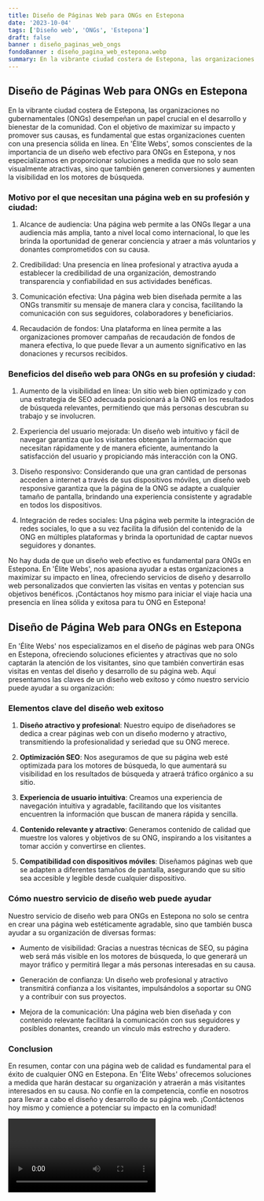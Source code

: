 ```yaml
---
title: Diseño de Páginas Web para ONGs en Estepona
date: '2023-10-04'
tags: ['Diseño web', 'ONGs', 'Estepona']
draft: false
banner : diseño_paginas_web_ongs
fondoBanner : diseño_pagina_web_estepona.webp
summary: En la vibrante ciudad costera de Estepona, las organizaciones no gubernamentales (ONGs) desempeñan un papel crucial en el desarrollo y bienestar de la comunidad. Con el objetivo de maximizar su impacto y promover sus causas, es fundamental que estas organizaciones cuenten con una presencia sólida en línea. En 'Élite Webs', somos conscientes de la importancia de un diseño web efectivo para ONGs en Estepona, y nos especializamos en proporcionar soluciones a medida que no solo sean visualmente atractivas, sino que también generen conversiones y aumenten la visibilidad en los motores de búsqueda.
---
```


## Diseño de Páginas Web para ONGs en Estepona

En la vibrante ciudad costera de Estepona, las organizaciones no gubernamentales (ONGs) desempeñan un papel crucial en el desarrollo y bienestar de la comunidad. Con el objetivo de maximizar su impacto y promover sus causas, es fundamental que estas organizaciones cuenten con una presencia sólida en línea. En 'Élite Webs', somos conscientes de la importancia de un diseño web efectivo para ONGs en Estepona, y nos especializamos en proporcionar soluciones a medida que no solo sean visualmente atractivas, sino que también generen conversiones y aumenten la visibilidad en los motores de búsqueda.

### Motivo por el que necesitan una página web en su profesión y ciudad:

1. Alcance de audiencia: Una página web permite a las ONGs llegar a una audiencia más amplia, tanto a nivel local como internacional, lo que les brinda la oportunidad de generar conciencia y atraer a más voluntarios y donantes comprometidos con su causa.

2. Credibilidad: Una presencia en línea profesional y atractiva ayuda a establecer la credibilidad de una organización, demostrando transparencia y confiabilidad en sus actividades benéficas.

3. Comunicación efectiva: Una página web bien diseñada permite a las ONGs transmitir su mensaje de manera clara y concisa, facilitando la comunicación con sus seguidores, colaboradores y beneficiarios.

4. Recaudación de fondos: Una plataforma en línea permite a las organizaciones promover campañas de recaudación de fondos de manera efectiva, lo que puede llevar a un aumento significativo en las donaciones y recursos recibidos.

### Beneficios del diseño web para ONGs en su profesión y ciudad:

1. Aumento de la visibilidad en línea: Un sitio web bien optimizado y con una estrategia de SEO adecuada posicionará a la ONG en los resultados de búsqueda relevantes, permitiendo que más personas descubran su trabajo y se involucren.

2. Experiencia del usuario mejorada: Un diseño web intuitivo y fácil de navegar garantiza que los visitantes obtengan la información que necesitan rápidamente y de manera eficiente, aumentando la satisfacción del usuario y propiciando más interacción con la ONG.

3. Diseño responsivo: Considerando que una gran cantidad de personas acceden a internet a través de sus dispositivos móviles, un diseño web responsive garantiza que la página de la ONG se adapte a cualquier tamaño de pantalla, brindando una experiencia consistente y agradable en todos los dispositivos.

4. Integración de redes sociales: Una página web permite la integración de redes sociales, lo que a su vez facilita la difusión del contenido de la ONG en múltiples plataformas y brinda la oportunidad de captar nuevos seguidores y donantes.

No hay duda de que un diseño web efectivo es fundamental para ONGs en Estepona. En 'Élite Webs', nos apasiona ayudar a estas organizaciones a maximizar su impacto en línea, ofreciendo servicios de diseño y desarrollo web personalizados que convierten las visitas en ventas y potencian sus objetivos benéficos. ¡Contáctanos hoy mismo para iniciar el viaje hacia una presencia en línea sólida y exitosa para tu ONG en Estepona!

<GifSeo />

<Cta />

## Diseño de Página Web para ONGs en Estepona

En 'Élite Webs' nos especializamos en el diseño de páginas web para ONGs en Estepona, ofreciendo soluciones eficientes y atractivas que no solo captarán la atención de los visitantes, sino que también convertirán esas visitas en ventas del diseño y desarrollo de su página web. Aquí presentamos las claves de un diseño web exitoso y cómo nuestro servicio puede ayudar a su organización:

### Elementos clave del diseño web exitoso

1. **Diseño atractivo y profesional**: Nuestro equipo de diseñadores se dedica a crear páginas web con un diseño moderno y atractivo, transmitiendo la profesionalidad y seriedad que su ONG merece.

2. **Optimización SEO**: Nos aseguramos de que su página web esté optimizada para los motores de búsqueda, lo que aumentará su visibilidad en los resultados de búsqueda y atraerá tráfico orgánico a su sitio.

3. **Experiencia de usuario intuitiva**: Creamos una experiencia de navegación intuitiva y agradable, facilitando que los visitantes encuentren la información que buscan de manera rápida y sencilla.

4. **Contenido relevante y atractivo**: Generamos contenido de calidad que muestre los valores y objetivos de su ONG, inspirando a los visitantes a tomar acción y convertirse en clientes.

5. **Compatibilidad con dispositivos móviles**: Diseñamos páginas web que se adapten a diferentes tamaños de pantalla, asegurando que su sitio sea accesible y legible desde cualquier dispositivo.

### Cómo nuestro servicio de diseño web puede ayudar

Nuestro servicio de diseño web para ONGs en Estepona no solo se centra en crear una página web estéticamente agradable, sino que también busca ayudar a su organización de diversas formas:

- Aumento de visibilidad: Gracias a nuestras técnicas de SEO, su página web será más visible en los motores de búsqueda, lo que generará un mayor tráfico y permitirá llegar a más personas interesadas en su causa.

- Generación de confianza: Un diseño web profesional y atractivo transmitirá confianza a los visitantes, impulsándolos a soportar su ONG y a contribuir con sus proyectos.

- Mejora de la comunicación: Una página web bien diseñada y con contenido relevante facilitará la comunicación con sus seguidores y posibles donantes, creando un vínculo más estrecho y duradero.

### Conclusion

En resumen, contar con una página web de calidad es fundamental para el éxito de cualquier ONG en Estepona. En 'Élite Webs' ofrecemos soluciones a medida que harán destacar su organización y atraerán a más visitantes interesados en su causa. No confíe en la competencia, confíe en nosotros para llevar a cabo el diseño y desarrollo de su página web. ¡Contáctenos hoy mismo y comience a potenciar su impacto en la comunidad!

<Video />

<CtaBot job='ONGs' city='Estepona'/>

<Gmaps query='Estepona+españa+maps' />